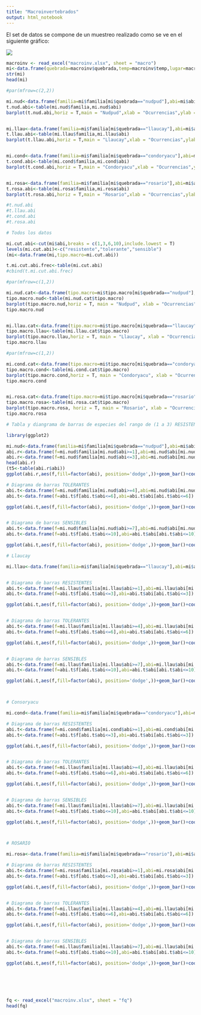 ```yaml
---
title: "Macroinvertebrados"
output: html_notebook
---
```


El set de datos se compone de un muestreo realizado como se ve en el siguiente gráfico:

![](im.jpg)


```r

macroinv <- read_excel("macroinv.xlsx", sheet = "macro")
mi<-data.frame(quebrada=macroinv$quebrada,temp=macroinv$temp,lugar=macroinv$lugar,fecha=macroinv$fecha,orden=macroinv$orden,familia=macroinv$familia,conteo=macroinv$conteo,abi=macroinv$abi,bmw=macroinv$bmw,stringsAsFactors = T)
str(mi)
head(mi)

```

```r

#par(mfrow=c(2,2))

mi.nud<-data.frame(familia=mi$familia[mi$quebrada=="nudpud"],abi=mi$abi[mi$quebrada=="nudpud"])
t.nud.abi<-table(mi.nud$familia,mi.nud$abi)
barplot(t.nud.abi,horiz = T,main = "Nudpud",xlab = "Ocurrencias",ylab = "Indice ABI",cex.lab=0.9,xlim=c(0, 120),las=1,col=rainbow(length(t.nud.abi)))


mi.llau<-data.frame(familia=mi$familia[mi$quebrada=="llaucay"],abi=mi$abi[mi$quebrada=="llaucay"])
t.llau.abi<-table(mi.llau$familia,mi.llau$abi)
barplot(t.llau.abi,horiz = T,main = "Llaucay",xlab = "Ocurrencias",ylab = "Indice ABI",xlim=c(0, 65),las=1,col=rainbow(length(t.llau.abi)))


mi.cond<-data.frame(familia=mi$familia[mi$quebrada=="condoryacu"],abi=mi$abi[mi$quebrada=="condoryacu"])
t.cond.abi<-table(mi.cond$familia,mi.cond$abi)
barplot(t.cond.abi,horiz = T,main = "Condoryacu",xlab = "Ocurrencias",ylab = "Indice ABI",xlim=c(0, 65),las=1,col=rainbow(length(t.cond.abi)))


mi.rosa<-data.frame(familia=mi$familia[mi$quebrada=="rosario"],abi=mi$abi[mi$quebrada=="rosario"])
t.rosa.abi<-table(mi.rosa$familia,mi.rosa$abi)
barplot(t.rosa.abi,horiz = T,main = "Rosario",xlab = "Ocurrencias",ylab = "Indice ABI",xlim=c(0, 65),las=1,col=rainbow(length(t.rosa.abi)))


```

```r

#t.nud.abi
#t.llau.abi
#t.cond.abi
#t.rosa.abi

```





```r

# Todos los datos

mi.cut.abi<-cut(mi$abi,breaks = c(1,3,6,10),include.lowest = T)
levels(mi.cut.abi)<-c("resistente","tolerante","sensible")
(mi<-data.frame(mi,tipo.macro=mi.cut.abi))

t.mi.cut.abi.frec<-table(mi.cut.abi)
#cbind(t.mi.cut.abi.frec)

#par(mfrow=c(1,2))

mi.nud.cat<-data.frame(tipo.macro=mi$tipo.macro[mi$quebrada=="nudpud"],abi=mi$abi[mi$quebrada=="nudpud"])
tipo.macro.nud<-table(mi.nud.cat$tipo.macro)
barplot(tipo.macro.nud,horiz = T, main = "Nudpud", xlab = "Ocurrencias",ylab = "Calidad de macros",col = rainbow(length(tipo.macro.nud)))
tipo.macro.nud


mi.llau.cat<-data.frame(tipo.macro=mi$tipo.macro[mi$quebrada=="llaucay"],abi=mi$abi[mi$quebrada=="llaucay"])
tipo.macro.llau<-table(mi.llau.cat$tipo.macro)
barplot(tipo.macro.llau,horiz = T, main = "Llaucay", xlab = "Ocurrencias",ylab = "Calidad de macros",col = rainbow(length(tipo.macro.llau)))
tipo.macro.llau

#par(mfrow=c(1,2))

mi.cond.cat<-data.frame(tipo.macro=mi$tipo.macro[mi$quebrada=="condoryacu"],abi=mi$abi[mi$quebrada=="condoryacu"])
tipo.macro.cond<-table(mi.cond.cat$tipo.macro)
barplot(tipo.macro.cond,horiz = T, main = "Condoryacu", xlab = "Ocurrencias",ylab = "Calidad de macros",col = rainbow(length(tipo.macro.cond)))
tipo.macro.cond


mi.rosa.cat<-data.frame(tipo.macro=mi$tipo.macro[mi$quebrada=="rosario"],abi=mi$abi[mi$quebrada=="rosario"])
tipo.macro.rosa<-table(mi.rosa.cat$tipo.macro)
barplot(tipo.macro.rosa, horiz = T, main = "Rosario", xlab = "Ocurrencias",ylab = "Calidad de macros",col = rainbow(length(tipo.macro.rosa)))
tipo.macro.rosa

```


```r

# Tabla y diangrama de barras de especies del rango de (1 a 3) RESISTENTES  de nudpud

library(ggplot2)

mi.nud<-data.frame(familia=mi$familia[mi$quebrada=="nudpud"],abi=mi$abi[mi$quebrada=="nudpud"])
abi.r<-data.frame(f=mi.nud$familia[mi.nud$abi>=1],abi=mi.nud$abi[mi.nud$abi>=1])
abi.r<-data.frame(f=mi.nud$familia[mi.nud$abi<=3],abi=mi.nud$abi[mi.nud$abi<=3])
head(abi.r)
(t5<-table(abi.r$abi))
ggplot(abi.r,aes(f,fill=factor(abi), position='dodge',))+geom_bar()+coord_flip()+geom_text(y=0.7, stat="count", aes(label=paste(..count.., "obs.")))+ggtitle("Nudpud",subtitle = "Familias resitentes")+xlab("") + ylab("")+theme(plot.title = element_text(hjust = 0))+theme(legend.position="right")+ guides(fill=guide_legend(title="Valores ABI"))

# Diagrama de barras TOLERANTES
abi.t<-data.frame(f=mi.nud$familia[mi.nud$abi>=4],abi=mi.nud$abi[mi.nud$abi>=4])  # filtro >4
abi.t<-data.frame(f=abi.t$f[abi.t$abi<=6],abi=abi.t$abi[abi.t$abi<=6]) # filtro <6

ggplot(abi.t,aes(f,fill=factor(abi), position='dodge',))+geom_bar()+coord_flip()+geom_text(y=1, stat="count", aes(label=paste(..count.., "obs.")))+ggtitle("Nudpud",subtitle = "Familias tolerantes")+xlab("") + ylab("")+theme(plot.title = element_text(hjust = 0))+theme(legend.position="right")+ guides(fill=guide_legend(title="Valores ABI"))


# Diagrama de barras SENSIBLES
abi.t<-data.frame(f=mi.nud$familia[mi.nud$abi>=7],abi=mi.nud$abi[mi.nud$abi>=7])  # filtro >7
abi.t<-data.frame(f=abi.t$f[abi.t$abi<=10],abi=abi.t$abi[abi.t$abi<=10]) # filtro <10

ggplot(abi.t,aes(f,fill=factor(abi), position='dodge',))+geom_bar()+coord_flip()+geom_text(y=1, stat="count", aes(label=paste(..count.., "obs.")))+ggtitle("Nudpud",subtitle = "Familias sensibles")+xlab("") + ylab("")+theme(plot.title = element_text(hjust = 0))+theme(legend.position="right")+ guides(fill=guide_legend(title="Valores ABI"))


```


```r

# Llaucay

mi.llau<-data.frame(familia=mi$familia[mi$quebrada=="llaucay"],abi=mi$abi[mi$quebrada=="llaucay"])


# Diagrama de barras RESISTENTES
abi.t<-data.frame(f=mi.llau$familia[mi.llau$abi>=1],abi=mi.llau$abi[mi.llau$abi>=1])  # filtro >1
abi.t<-data.frame(f=abi.t$f[abi.t$abi<=3],abi=abi.t$abi[abi.t$abi<=3]) # filtro <3

ggplot(abi.t,aes(f,fill=factor(abi), position='dodge',))+geom_bar()+coord_flip()+geom_text(y=1, stat="count", aes(label=paste(..count.., "obs.")))+ggtitle("Llaucay",subtitle = "Familias resistentes")+xlab("") + ylab("")+theme(plot.title = element_text(hjust = 0))+theme(legend.position="right")+ guides(fill=guide_legend(title="Valores ABI"))


# Diagrama de barras TOLERANTES
abi.t<-data.frame(f=mi.llau$familia[mi.llau$abi>=4],abi=mi.llau$abi[mi.llau$abi>=4])  # filtro >4
abi.t<-data.frame(f=abi.t$f[abi.t$abi<=6],abi=abi.t$abi[abi.t$abi<=6]) # filtro <6

ggplot(abi.t,aes(f,fill=factor(abi), position='dodge',))+geom_bar()+coord_flip()+geom_text(y=1, stat="count", aes(label=paste(..count.., "obs.")))+ggtitle("Llaucay",subtitle = "Familias tolerantes")+xlab("") + ylab("")+theme(plot.title = element_text(hjust = 0))+theme(legend.position="right")+ guides(fill=guide_legend(title="Valores ABI"))


# Diagrama de barras SENSIBLES
abi.t<-data.frame(f=mi.llau$familia[mi.llau$abi>=7],abi=mi.llau$abi[mi.llau$abi>=7])  # filtro >7
abi.t<-data.frame(f=abi.t$f[abi.t$abi<=10],abi=abi.t$abi[abi.t$abi<=10]) # filtro <10

ggplot(abi.t,aes(f,fill=factor(abi), position='dodge',))+geom_bar()+coord_flip()+geom_text(y=1, stat="count", aes(label=paste(..count.., "obs.")))+ggtitle("Llaucay",subtitle = "Familias sensibles")+xlab("") + ylab("")+theme(plot.title = element_text(hjust = 0))+theme(legend.position="right")+ guides(fill=guide_legend(title="Valores ABI"))




```






```r

# Consoryacu

mi.cond<-data.frame(familia=mi$familia[mi$quebrada=="condoryacu"],abi=mi$abi[mi$quebrada=="condoryacu"])

# Diagrama de barras RESISTENTES
abi.t<-data.frame(f=mi.cond$familia[mi.cond$abi>=1],abi=mi.cond$abi[mi.cond$abi>=1])  # filtro >1
abi.t<-data.frame(f=abi.t$f[abi.t$abi<=3],abi=abi.t$abi[abi.t$abi<=3]) # filtro <3

ggplot(abi.t,aes(f,fill=factor(abi), position='dodge',))+geom_bar()+coord_flip()+geom_text(y=1, stat="count", aes(label=paste(..count.., "obs.")))+ggtitle("Condoryacu",subtitle = "Familias resistentes")+xlab("") + ylab("")+theme(plot.title = element_text(hjust = 0))+theme(legend.position="right")+ guides(fill=guide_legend(title="Valores ABI"))


# Diagrama de barras TOLERANTES
abi.t<-data.frame(f=mi.llau$familia[mi.llau$abi>=4],abi=mi.llau$abi[mi.llau$abi>=4])  # filtro >4
abi.t<-data.frame(f=abi.t$f[abi.t$abi<=6],abi=abi.t$abi[abi.t$abi<=6]) # filtro <6

ggplot(abi.t,aes(f,fill=factor(abi), position='dodge',))+geom_bar()+coord_flip()+geom_text(y=1, stat="count", aes(label=paste(..count.., "obs.")))+ggtitle("Condoryacu",subtitle = "Familias tolerantes")+xlab("") + ylab("")+theme(plot.title = element_text(hjust = 0))+theme(legend.position="right")+ guides(fill=guide_legend(title="Valores ABI"))


# Diagrama de barras SENSIBLES
abi.t<-data.frame(f=mi.llau$familia[mi.llau$abi>=7],abi=mi.llau$abi[mi.llau$abi>=7])  # filtro >7
abi.t<-data.frame(f=abi.t$f[abi.t$abi<=10],abi=abi.t$abi[abi.t$abi<=10]) # filtro <10

ggplot(abi.t,aes(f,fill=factor(abi), position='dodge',))+geom_bar()+coord_flip()+geom_text(y=1, stat="count", aes(label=paste(..count.., "obs.")))+ggtitle("Condoryacu",subtitle = "Familias sensibles")+xlab("") + ylab("")+theme(plot.title = element_text(hjust = 0))+theme(legend.position="right")+ guides(fill=guide_legend(title="Valores ABI"))




```





```r

# ROSARIO

mi.rosa<-data.frame(familia=mi$familia[mi$quebrada=="rosario"],abi=mi$abi[mi$quebrada=="rosario"])

# Diagrama de barras RESISTENTES
abi.t<-data.frame(f=mi.rosa$familia[mi.rosa$abi>=1],abi=mi.rosa$abi[mi.rosa$abi>=1])  # filtro >1
abi.t<-data.frame(f=abi.t$f[abi.t$abi<=3],abi=abi.t$abi[abi.t$abi<=3]) # filtro <3

ggplot(abi.t,aes(f,fill=factor(abi), position='dodge',))+geom_bar()+coord_flip()+geom_text(y=1, stat="count", aes(label=paste(..count.., "obs.")))+ggtitle("Rosario",subtitle = "Familias resistentes")+xlab("") + ylab("")+theme(plot.title = element_text(hjust = 0))+theme(legend.position="right")+ guides(fill=guide_legend(title="Valores ABI"))


# Diagrama de barras TOLERANTES
abi.t<-data.frame(f=mi.llau$familia[mi.llau$abi>=4],abi=mi.llau$abi[mi.llau$abi>=4])  # filtro >4
abi.t<-data.frame(f=abi.t$f[abi.t$abi<=6],abi=abi.t$abi[abi.t$abi<=6]) # filtro <6

ggplot(abi.t,aes(f,fill=factor(abi), position='dodge',))+geom_bar()+coord_flip()+geom_text(y=1, stat="count", aes(label=paste(..count.., "obs.")))+ggtitle("Rosario",subtitle = "Familias tolerantes")+xlab("") + ylab("")+theme(plot.title = element_text(hjust = 0))+theme(legend.position="right")+ guides(fill=guide_legend(title="Valores ABI"))


# Diagrama de barras SENSIBLES
abi.t<-data.frame(f=mi.llau$familia[mi.llau$abi>=7],abi=mi.llau$abi[mi.llau$abi>=7])  # filtro >7
abi.t<-data.frame(f=abi.t$f[abi.t$abi<=10],abi=abi.t$abi[abi.t$abi<=10]) # filtro <10

ggplot(abi.t,aes(f,fill=factor(abi), position='dodge',))+geom_bar()+coord_flip()+geom_text(y=1, stat="count", aes(label=paste(..count.., "obs.")))+ggtitle("Rosario",subtitle = "Familias sensibles")+xlab("") + ylab("")+theme(plot.title = element_text(hjust = 0))+theme(legend.position="right")+ guides(fill=guide_legend(title="Valores ABI"))







```


```r

fq <- read_excel("macroinv.xlsx", sheet = "fq")
head(fq)





```










